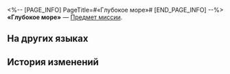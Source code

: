 <%-- [PAGE_INFO]
PageTitle=#«Глубокое море»#
[END_PAGE_INFO] --%>
{{Предмет Инфобокс
|id          = 140587
|Изображение = Предмет «Глубокое море».png
|Тип         = Предмет миссии
|Инвентарь   = Миссии
|Редкость    = 3
|Эффект      = 
|Описание    = Приливы и отливы приходят и уходят, но шум волн остаётся неизменным.
}}
'''«Глубокое море»''' — [[Предмет миссии]].

==На других языках==
{{На других языках
|en   = "The Deep Sea"
|zhs  = 「深海」
|zht  = 「深海」
|ja   = 「深海」
|ko   = 「심해」
|es   = "Mar profundo"
|fr   = «&nbsp;Les abysses&nbsp;»
|ru   = «Глубокое море»
|th   = "ทะเลลึก"
|vi   = "Biển Sâu"
|de   = „Die Tiefsee“
|id   = "Laut Dalam"
|pt   = "O Mar Profundo"
}}

==История изменений==
{{История изменений|3.5}}
